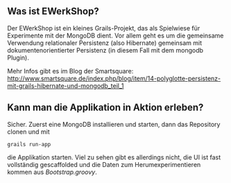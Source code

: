 ==Was ist EWerkShop?==
Der EWerkShop ist ein kleines Grails-Projekt, das als Spielwiese für Experimente mit der MongoDB dient. Vor allem geht es um die gemeinsame Verwendung relationaler Persistenz (also Hibernate) gemeinsam mit dokumentenorientierter Persistenz (in diesem Fall mit dem mongodb Plugin).

Mehr Infos gibt es im Blog der Smartsquare: http://www.smartsquare.de/index.php/blog/item/14-polyglotte-persistenz-mit-grails-hibernate-und-mongodb_teil_1

==Kann man die Applikation in Aktion erleben?==
Sicher. Zuerst eine MongoDB installieren und starten, dann das Repository clonen und mit
 grails run-app
die Applikation starten. Viel zu sehen gibt es allerdings nicht, die UI ist fast vollständig gescaffolded und die Daten zum Herumexperimentieren kommen aus ''Bootstrap.groovy''.

